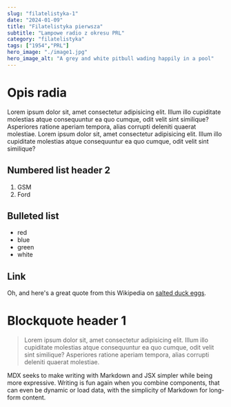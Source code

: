 ```yaml
---
slug: "filatelistyka-1"
date: "2024-01-09"
title: "Filatelistyka pierwsza"
subtitle: "Lampowe radio z okresu PRL"
category: "filatelistyka"
tags: ["1954","PRL"]
hero_image: "./image1.jpg"
hero_image_alt: "A grey and white pitbull wading happily in a pool"
---
```


# Opis radia

Lorem ipsum dolor sit, amet consectetur adipisicing elit. 
Illum illo cupiditate molestias atque consequuntur ea quo cumque, odit velit sint similique? 
Asperiores ratione aperiam tempora, alias corrupti deleniti quaerat molestiae. 
Lorem ipsum dolor sit, amet consectetur adipisicing elit. 
Illum illo cupiditate molestias atque consequuntur ea quo cumque, odit velit sint similique? 

## Numbered list header 2

1. GSM
2. Ford

## Bulleted list

- red
- blue
- green
- white

## Link

Oh, and here's a great quote from this Wikipedia on
[salted duck eggs](http://en.wikipedia.org/wiki/Salted_duck_egg).

# Blockquote header 1

> Lorem ipsum dolor sit, amet consectetur adipisicing elit. 
> Illum illo cupiditate molestias atque consequuntur ea quo cumque, odit velit sint similique? 
> Asperiores ratione aperiam tempora, alias corrupti deleniti quaerat molestiae.

MDX seeks to make writing with Markdown and JSX simpler while being more expressive. 
Writing is fun again when you combine components, that can even be dynamic or load data,
 with the simplicity of Markdown for long-form content.